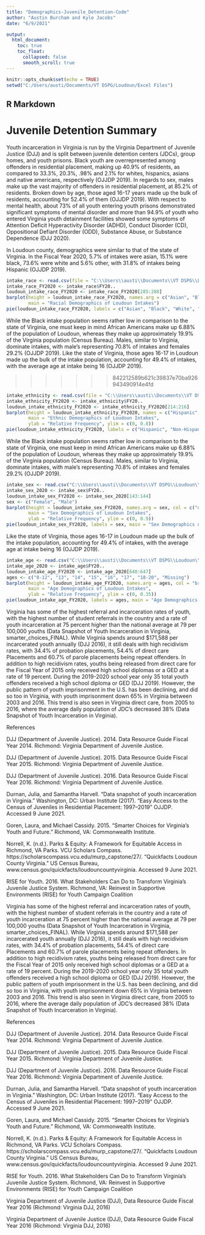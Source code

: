 ```yaml
---
title: "Demographics-Juvenile_Detention-Code"
author: "Austin Burcham and Kyle Jacobs"
date: "6/9/2021"

output:
  html_document:
    toc: true
    toc_float:
      collapsed: false
      smooth_scroll: true
---
```


```r
knitr::opts_chunk$set(echo = TRUE)
setwd("C:/Users/austi/Documents/VT DSPG/Loudoun/Excel Files")
```

## R Markdown
# Juvenile Detention Summary  

Youth incarceration in Virginia is run by the Virginia Department of Juvenile Justice (DJJ) and is split between juvenile detention centers (JDCs), group homes, and youth prisons. Black youth are overrepresented among offenders in residential placement, making up 40.9% of residents, as compared to 33.3%, 20.3%, .98% and 2.1% for whites, hispanics, asians and native americans, respectively (OJJDP 2019). In regards to sex, males make up the vast majority of offenders in residential placement, at 85.2% of residents. Broken down by age, those aged 16-17 years made up the bulk of residents, accounting for 52.4% of them (OJJDP 2019). With respect to mental health, about 73% of all youth entering youth prisons demonstrated significant symptoms of mental disorder and more than 94.9% of youth who entered Virginia youth detainment facilities showed some symptoms of Attention Deficit Hyperactivity Disorder (ADHD), Conduct Disorder (CD), Oppositional Defiant Disorder (ODD), Substance Abuse, or Substance Dependence (DJJ 2020).

 In Loudoun county, demographics were similar to that of the state of Virginia. In the Fiscal Year 2020, 5.7% of intakes were asian, 15.1% were black, 73.6% were white and 5.6% other, with 31.8% of intakes being Hispanic (OJJDP 2019).
 
```r
intake_race <- read.csv(file = "C:\\Users\\austi\\Documents\\VT DSPG\\Loudoun\\Excel Files\\DJJ-2020-Juvenile_Detention_Locality-Race_Intake.csv", header = T)
intake_race_FY2020 <- intake_race$FY20..
loudoun_intake_race_FY2020 <- intake_race_FY2020[285:288]
barplot(height = loudoun_intake_race_FY2020, names.arg = c("Asian", "Black", "White", "Other/Unlisted"), col = "coral", ylim = c(0,0.8), xlab = "Race", ylab = "Relative Frequency",
        main = "Racial Demographics of Loudoun Intakes")
pie(loudoun_intake_race_FY2020, labels = c("Asian", "Black", "White", "Other/Unlisted"), main = "Racial Demographics of Loudoun Intakes")
```


 
 
 
 
 
 
 
 
 
 
 While the Black intake population seems rather low in comparison to the state of Virginia, one must keep in mind African Americans make up 6.88% of the population of Loudoun, whereas they make up approximately 19.9% of the Virginia population (Census Bureau). Males, similar to Virginia, dominate intakes, with male’s representing 70.8% of intakes and females 29.2% (OJJDP 2019). Like the state of Virginia, those ages 16-17 in Loudoun made up the bulk of the intake population, accounting for 49.4% of intakes, with the average age at intake being 16 (OJJDP 2019). 



>>>>>>> 842212589b621c39837e70ba926943490914e4fd

```r
intake_ethnicity <- read.csv(file = "C:\\Users\\austi\\Documents\\VT DSPG\\Loudoun\\Excel Files\\DJJ-2020-Juvenile_Detention_Locality-Ethnicity_Intake.csv", header = TRUE)
intake_ethnicity_FY2020 <- intake_ethnicity$FY20..
loudoun_intake_ethnicity_FY2020 <- intake_ethnicity_FY2020[214:216]
barplot(height = loudoun_intake_ethnicity_FY2020, names = c("Hispanic", "Non-Hispanic", "Unkown/Missing"), col = "darkseagreen2", xlab = "Ethnicity",
        main = "Ethnic Demographics of Loudoun Intakes",
        ylab = "Relative Frequency", ylim = c(0, 0.8))
pie(loudoun_intake_ethnicity_FY2020, labels = c("Hispanic", "Non-Hispanic", "Unkown/Missing"), main = "Ethnic Demographics of Loudoun Intakes")
```

 
 While the Black intake population seems rather low in comparison to the state of Virginia, one must keep in mind African Americans make up 6.88% of the population of Loudoun, whereas they make up approximately 19.9% of the Virginia population (Census Bureau). Males, similar to Virginia, dominate intakes, with male’s representing 70.8% of intakes and females 29.2% (OJJDP 2019). 
 
 
```r
intake_sex <- read.csv("C:\\Users\\austi\\Documents\\VT DSPG\\Loudoun\\Excel Files\\DJJ-2020-Juvenile_Detention_Locality-Sex_Intake.csv")
intake_sex_2020 <- intake_sex$FY20..
loudoun_intake_sex_FY2020 <- intake_sex_2020[143:144]
sex <- c("Female", "Male")
barplot(height = loudoun_intake_sex_FY2020, names.arg = sex, col = c("darkslategray2", "firebrick2"), xlab = "Sex",
        main = "Sex Demographics of Loudoun Intakes",
        ylab = "Relative Frequency", ylim = c(0, 0.9))
pie(loudoun_intake_sex_FY2020, labels = sex, main = "Sex Demographics of Loudoun Intakes")
```


 Like the state of Virginia, those ages 16-17 in Loudoun made up the bulk of the intake population, accounting for 49.4% of intakes, with the average age at intake being 16 (OJJDP 2019).

```r
intake_age <- read.csv("C:\\Users\\austi\\Documents\\VT DSPG\\Loudoun\\Excel Files\\DJJ-2020-Juvenile_Detention_Locality-Age_Intake.csv")
intake_age_2020 <- intake_age$FY20..
loudoun_intake_age_FY2020 <- intake_age_2020[640:647]
ages <- c("8-12", "13", "14", "15", "16", "17", "18-20", "Missing")
barplot(height = loudoun_intake_age_FY2020, names.arg = ages, col = "brown1", xlab = "Age",
        main = "Age Demographics of Loudoun Intakes",
        ylab = "Relative Frequency", ylim = c(0, 0.35))
pie(loudoun_intake_age_FY2020, labels = ages, main = "Age Demographics of Loudoun Intakes" )
```

Virginia has some of the highest referral and incarceration rates of youth, with the highest number of student referrals in the country and a rate of youth incarceration at 75 percent higher than the national average at 79 per 100,000 youths (Data Snapshot of Youth Incarceration in Virginia, smarter_choices_FINAL). While Virginia spends around $171,588 per incarcerated youth annually (DJJ 2016), it still deals with high recidivism rates, with 34.4% of probation placements, 54.4% of direct care Placements and 60.7% of parole placements being repeat offenders. In addition to high recidivism rates, youths being released from direct care for the Fiscal Year of 2015 only received high school diplomas or a GED at a rate of 19 percent. During the 2019-2020 school year only 35 total youth offenders received a high school diploma or GED (DJJ 2019). However, the public pattern of youth imprisonment in the U.S. has been declining, and did so too in Virginia, with youth imprisonment down 65% in Virginia between 2003 and 2016. This trend is also seen in Virginia direct care, from 2005 to 2016, where the average daily population of JDC’s decreased 38%  (Data Snapshot of Youth Incarceration in Virginia).





References

DJJ (Department of Juvenile Justice). 2014. Data Resource Guide Fiscal Year 2014. Richmond: Virginia Department of Juvenile Justice.

DJJ (Department of Juvenile Justice). 2015. Data Resource Guide Fiscal Year 2015. Richmond: Virginia Department of Juvenile Justice.

 DJJ (Department of Juvenile Justice). 2016. Data Resource Guide Fiscal Year 2016. Richmond: Virginia Department of Juvenile Justice.

Durnan, Julia, and Samantha Harvell. "Data snapshot of youth incarceration in Virginia." Washington, DC: Urban Institute (2017).
“Easy Access to the Census of Juveniles in Residential Placement: 1997–2019” OJJDP. Accessed 9 June 2021.

Goren, Laura, and Michael Cassidy. 2015. “Smarter Choices for Virginia’s Youth and Future.” Richmond, VA: Commonwealth Institute.

Norrell, K. (n.d.). Parks & Equity: A Framework for Equitable Access in Richmond, VA Parks. VCU Scholars Compass. https://scholarscompass.vcu.edu/murp_capstone/27/.
“Quickfacts Loudoun County Virginia.” US Census Bureau, www.census.gov/quickfacts/loudouncountyvirginia. Accessed 9 June 2021.

 RISE for Youth. 2016. What Stakeholders Can Do to Transform Virginia’s Juvenile Justice System. Richmond, VA: Reinvest in Supportive Environments (RISE) for Youth Campaign Coalition

Virginia has some of the highest referral and incarceration rates of youth, with the highest number of student referrals in the country and a rate of youth incarceration at 75 percent higher than the national average at 79 per 100,000 youths (Data Snapshot of Youth Incarceration in Virginia, smarter_choices_FINAL). While Virginia spends around $171,588 per incarcerated youth annually (DJJ 2016), it still deals with high recidivism rates, with 34.4% of probation placements, 54.4% of direct care Placements and 60.7% of parole placements being repeat offenders. In addition to high recidivism rates, youths being released from direct care for the Fiscal Year of 2015 only received high school diplomas or a GED at a rate of 19 percent. During the 2019-2020 school year only 35 total youth offenders received a high school diploma or GED (DJJ 2019). However, the public pattern of youth imprisonment in the U.S. has been declining, and did so too in Virginia, with youth imprisonment down 65% in Virginia between 2003 and 2016. This trend is also seen in Virginia direct care, from 2005 to 2016, where the average daily population of JDC’s decreased 38%  (Data Snapshot of Youth Incarceration in Virginia).





References 

DJJ (Department of Juvenile Justice). 2014. Data Resource Guide Fiscal Year 2014. Richmond: Virginia Department of Juvenile Justice. 

DJJ (Department of Juvenile Justice). 2015. Data Resource Guide Fiscal Year 2015. Richmond: Virginia Department of Juvenile Justice.

 DJJ (Department of Juvenile Justice). 2016. Data Resource Guide Fiscal Year 2016. Richmond: Virginia Department of Juvenile Justice. 

Durnan, Julia, and Samantha Harvell. "Data snapshot of youth incarceration in Virginia." Washington, DC: Urban Institute (2017).
“Easy Access to the Census of Juveniles in Residential Placement: 1997–2019” OJJDP. Accessed 9 June 2021.

Goren, Laura, and Michael Cassidy. 2015. “Smarter Choices for Virginia’s Youth and Future.” Richmond, VA: Commonwealth Institute.

Norrell, K. (n.d.). Parks & Equity: A Framework for Equitable Access in Richmond, VA Parks. VCU Scholars Compass. https://scholarscompass.vcu.edu/murp_capstone/27/. 
“Quickfacts Loudoun County Virginia.” US Census Bureau, www.census.gov/quickfacts/loudouncountyvirginia. Accessed 9 June 2021.

 RISE for Youth. 2016. What Stakeholders Can Do to Transform Virginia’s Juvenile Justice System. Richmond, VA: Reinvest in Supportive Environments (RISE) for Youth Campaign Coalition


Virginia Department of Juvenile Justice (DJJ), Data Resource Guide Fiscal Year 2016 (Richmond: Virginia DJJ, 2016)




Virginia Department of Juvenile Justice (DJJ), Data Resource Guide Fiscal Year 2016 (Richmond: Virginia DJJ, 2016)
